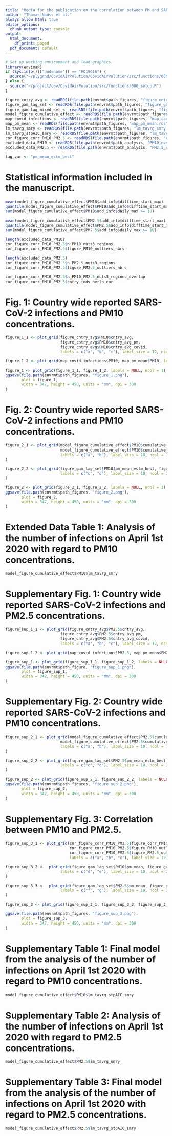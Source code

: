 ```yaml
---
title: "Media for the publication on the correlation between PM and SARS-CoV-2 infections in Germany"
author: "Thomas Nauss et al."
always_allow_html: true
editor_options:
  chunk_output_type: console
output:
  html_document:
    df_print: paged
  pdf_document: default
---
```


```r

# Set up working environment and load graphics.
library(envimaR)
if (Sys.info()[["nodename"]] == "PC19616") {
  source("~/plygrnd/CovidAirPolution/CovidAirPolution/src/functions/000_setup.R")
} else {
  source("~/project/cov/CovidAirPolution/src/functions/000_setup.R")
}

figure_cntry_avg <- readRDS(file.path(envrmt$path_figures, "figure_cntry_avg.rds"))
figure_gam_lag_set <- readRDS(file.path(envrmt$path_figures, "figure_gam_lag_set.rds"))
figure_gam_lag_mixed_set <- readRDS(file.path(envrmt$path_figures, "figure_gam_lag_mixed_set.rds"))
model_figure_cumulative_effect <- readRDS(file.path(envrmt$path_figures, "model_figure_cumulative_effect.rds"))
map_covid_infections <- readRDS(file.path(envrmt$path_figures, "map_covid_infections.rds"))
map_pm_mean <- readRDS(file.path(envrmt$path_figures, "map_pm_mean.rds"))
lm_tavrg_smry <- readRDS(file.path(envrmt$path_figures, "lm_tavrg_smry.rds"))
lm_tavrg_stpAIC_smry <- readRDS(file.path(envrmt$path_figures, "lm_tavrg_stpAIC_smry.rds"))
cor_figure_corr_PM10_PM2.5 <- readRDS(file.path(envrmt$path_figures, "cor_figure_corr_PM10_PM2.5.rds"))
excluded_data_PM10 <- readRDS(file.path(envrmt$path_analysis, "PM10_non_valid.rds"))
excluded_data_PM2.5 <- readRDS(file.path(envrmt$path_analysis, "PM2.5_non_valid.rds"))

lag_var <- "pm_mean_estm_best"

```



# Statistical information included in the manuscript.

```r

mean(model_figure_cumulative_effect$PM10$add_info$difftime_start_max)
quantile(model_figure_cumulative_effect$PM10$add_info$difftime_start_max)
sum(model_figure_cumulative_effect$PM10$add_info$daily_max >= 10)

mean(model_figure_cumulative_effect$PM2.5$add_info$difftime_start_max)
quantile(model_figure_cumulative_effect$PM2.5$add_info$difftime_start_max)
sum(model_figure_cumulative_effect$PM2.5$add_info$daily_max >= 10)

length(excluded_data_PM10)
cor_figure_corr_PM10_PM2.5$n_PM10_nuts3_regions
cor_figure_corr_PM10_PM2.5$figure_PM10_outliers_nbrs

length(excluded_data_PM2.5)
cor_figure_corr_PM10_PM2.5$n_PM2.5_nuts3_regions
cor_figure_corr_PM10_PM2.5$figure_PM2.5_outliers_nbrs

cor_figure_corr_PM10_PM2.5$n_PM10_PM2.5_nuts3_regions_overlap
cor_figure_corr_PM10_PM2.5$cntry_indv_ovrlp_cor

```



# Fig. 1: Country wide reported SARS-CoV-2 infections and PM10 concentrations.

```r

figure_1_1 <- plot_grid(figure_cntry_avg$PM10$cntry_avg, 
                        figure_cntry_avg$PM10$cntry_avg_pm, 
                        figure_cntry_avg$PM10$cntry_avg_covid, 
                        labels = c("a", "b", "c"), label_size = 12, ncol = 1)

figure_1_2 <- plot_grid(map_covid_infections$PM10, map_pm_mean$PM10, labels = c("d", "e"), label_size = 12, ncol = 2)

figure_1 <- plot_grid(figure_1_1, figure_1_2, labels = NULL, ncol = 1)
ggsave(file.path(envrmt$path_figures, "figure_1.png"),
       plot = figure_1,
       width = 347, height = 450, units = "mm", dpi = 300
)

```



# Fig. 2: Country wide reported SARS-CoV-2 infections and PM10 concentrations.

```r

figure_2_1 <- plot_grid(model_figure_cumulative_effect$PM10$cumulative_effect_log,
                        model_figure_cumulative_effect$PM10$cumulative_effect,
                        labels = c("a", "b"), label_size = 10, ncol = 1
)

figure_2_2 <- plot_grid(figure_gam_lag_set$PM10$pm_mean_estm_best, figure_gam_lag_mixed_set$PM10$pm_mean_estm_best$estimate_mixed,
                        labels = c("c", "d"), label_size = 10, ncol = 2
)

figure_2 <- plot_grid(figure_2_1, figure_2_2, labels = NULL, ncol = 1)
ggsave(file.path(envrmt$path_figures, "figure_2.png"),
       plot = figure_2,
       width = 347, height = 450, units = "mm", dpi = 300
)

```



# Extended Data Table 1: Analysis of the number of infections on April 1st 2020 with regard to PM10 concentrations.
```r

model_figure_cumulative_effect$PM10$lm_tavrg_smry

```



# Supplementary Fig. 1: Country wide reported SARS-CoV-2 infections and PM2.5 concentrations.

```r

figure_sup_1_1 <- plot_grid(figure_cntry_avg$PM2.5$cntry_avg, 
                        figure_cntry_avg$PM2.5$cntry_avg_pm, 
                        figure_cntry_avg$PM2.5$cntry_avg_covid, 
                        labels = c("a", "b", "c"), label_size = 12, ncol = 1)

figure_sup_1_2 <- plot_grid(map_covid_infections$PM2.5, map_pm_mean$PM2.5, labels = c("d", "e"), label_size = 12, ncol = 2)

figure_sup_1 <- plot_grid(figure_sup_1_1, figure_sup_1_2, labels = NULL, ncol = 1)
ggsave(file.path(envrmt$path_figure, "figure_sup_1.png"),
       plot = figure_sup_1,
       width = 347, height = 450, units = "mm", dpi = 300
)

```




# Supplementary Fig. 2: Country wide reported SARS-CoV-2 infections and PM10 concentrations.

```r

figure_sup_2_1 <- plot_grid(model_figure_cumulative_effect$PM2.5$cumulative_effect_log,
                        model_figure_cumulative_effect$PM2.5$cumulative_effect,
                        labels = c("a", "b"), label_size = 10, ncol = 1
)

figure_sup_2_2 <- plot_grid(figure_gam_lag_set$PM2.5$pm_mean_estm_best, figure_gam_lag_mixed_set$PM2.5$pm_mean_estm_best$estimate_mixed,
                        labels = c("c", "d"), label_size = 10, ncol = 2
)

figure_sup_2 <- plot_grid(figure_sup_2_1, figure_sup_2_2, labels = NULL, ncol = 1)
ggsave(file.path(envrmt$path_figures, "figure_sup_2.png"),
       plot = figure_sup_2,
       width = 347, height = 450, units = "mm", dpi = 300
)

```



# Supplementary Fig. 3: Correlation between PM10 and PM2.5.

```r

figure_sup_3_1 <- plot_grid(cor_figure_corr_PM10_PM2.5$figure_corr_PM10_PM2.5, 
                            cor_figure_corr_PM10_PM2.5$figure_PM10_outliers, 
                            cor_figure_corr_PM10_PM2.5$figure_PM2.5_outliers, 
                            labels = c("a", "b", "c"), label_size = 12, ncol = 3)

figure_sup_3_2 <-  plot_grid(figure_gam_lag_set$PM10$pm_mean, figure_gam_lag_mixed_set$PM10$pm_mean$estimate_mixed,
                        labels = c("d", "e"), label_size = 10, ncol = 2
)

figure_sup_3_3 <-  plot_grid(figure_gam_lag_set$PM2.5$pm_mean, figure_gam_lag_mixed_set$PM2.5$pm_mean$estimate_mixed,
                        labels = c("f", "g"), label_size = 10, ncol = 2
)

figure_sup_3 <- plot_grid(figure_sup_3_1, figure_sup_3_2, figure_sup_3_3, labels = NULL, ncol = 1)

ggsave(file.path(envrmt$path_figures, "figure_sup_3.png"),
       plot = figure_sup_3,
       width = 347, height = 450, units = "mm", dpi = 300
)

```



# Supplementary Table 1: Final model from the analysis of the number of infections on April 1st 2020 with regard to PM10 concentrations.

```r

model_figure_cumulative_effect$PM10$lm_tavrg_stpAIC_smry

```



# Supplementary Table 2: Analysis of the number of infections on April 1st 2020 with regard to PM2.5 concentrations.
```r

model_figure_cumulative_effect$PM2.5$lm_tavrg_smry

```



# Supplementary Table 3: Final model from the analysis of the number of infections on April 1st 2020 with regard to PM2.5 concentrations.

```r

model_figure_cumulative_effect$PM2.5$lm_tavrg_stpAIC_smry

```

